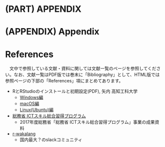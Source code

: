 # (PART) APPENDIX {-}

# (APPENDIX) Appendix {-}

# References

<!-- <div id="refs"></div> -->
<!-- `r if (knitr::is_latex_output()) ' -->
<!-- See Bibliography page -->
<!-- '` -->
<!-- 
　Bibliographyによる参考文献一覧は以下に出力される
　  HTML出力の場合はココに
　  PDF出力の場合は最終ページ（Bibliography）に
　BibTeXの書き方
　  https://ja.wikipedia.org/wiki/BibTeX
-->

　文中で参照している文献・資料に関しては文献一覧のページを参照してください。なお、文献一覧はPDF版では巻末に「Bibliography」として、HTML版では参照ページの下部の「References」項にまとめてあります。


* RとRStudioのインストールと初期設定(PDF), 矢内 高知工科大学
   * [Windows編](https://yukiyanai.github.io/jp/resources/docs/install-R_ubuntu.pdf)
   * [macOS編](https://yukiyanai.github.io/jp/resources/docs/install-R_macOS.pdf)
   * [Linux(Ubuntu)編](https://yukiyanai.github.io/jp/resources/docs/install-R_ubuntu.pdf)


* [総務省 ICTスキル総合習得プログラム](https://www.soumu.go.jp/ict_skill/)
   * 2017年度総務省「総務省 ICTスキル総合習得プログラム」事業の成果資料


* [r-wakalang](https://github.com/tokyor/r-wakalang)
   * 国内最大？のslackコミュニティ

